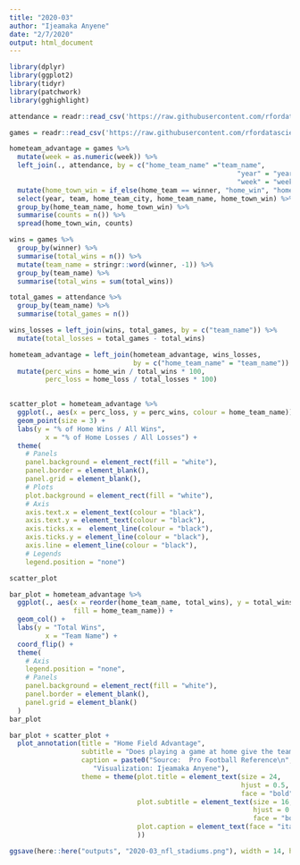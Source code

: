 ```yaml
---
title: "2020-03"
author: "Ijeamaka Anyene"
date: "2/7/2020"
output: html_document
---
```


```r
library(dplyr)
library(ggplot2)
library(tidyr)
library(patchwork)
library(gghighlight)
```

```r
attendance = readr::read_csv('https://raw.githubusercontent.com/rfordatascience/tidytuesday/master/data/2020/2020-02-04/attendance.csv')

games = readr::read_csv('https://raw.githubusercontent.com/rfordatascience/tidytuesday/master/data/2020/2020-02-04/games.csv')

```

```r
hometeam_advantage = games %>%
  mutate(week = as.numeric(week)) %>%
  left_join(., attendance, by = c("home_team_name" ="team_name",
                                                         "year" = "year",
                                                         "week" = "week")) %>%
  mutate(home_town_win = if_else(home_team == winner, "home_win", "home_loss")) %>%
  select(year, team, home_team_city, home_team_name, home_town_win) %>%
  group_by(home_team_name, home_town_win) %>%
  summarise(counts = n()) %>%
  spread(home_town_win, counts)
```

```r
wins = games %>%
  group_by(winner) %>%
  summarise(total_wins = n()) %>%
  mutate(team_name = stringr::word(winner, -1)) %>%
  group_by(team_name) %>%
  summarise(total_wins = sum(total_wins))

total_games = attendance %>%
  group_by(team_name) %>%
  summarise(total_games = n())

wins_losses = left_join(wins, total_games, by = c("team_name")) %>%
  mutate(total_losses = total_games - total_wins)
```

```r
hometeam_advantage = left_join(hometeam_advantage, wins_losses,
                               by = c("home_team_name" = "team_name")) %>%
  mutate(perc_wins = home_win / total_wins * 100,
         perc_loss = home_loss / total_losses * 100)
  
```

```r
scatter_plot = hometeam_advantage %>%
  ggplot(., aes(x = perc_loss, y = perc_wins, colour = home_team_name)) +
  geom_point(size = 3) +
  labs(y = "% of Home Wins / All Wins",
         x = "% of Home Losses / All Losses") +
  theme(
    # Panels
    panel.background = element_rect(fill = "white"),
    panel.border = element_blank(),
    panel.grid = element_blank(),
    # Plots
    plot.background = element_rect(fill = "white"),
    # Axis
    axis.text.x = element_text(colour = "black"),
    axis.text.y = element_text(colour = "black"),
    axis.ticks.x =  element_line(colour = "black"),
    axis.ticks.y = element_line(colour = "black"),
    axis.line = element_line(colour = "black"),
    # Legends
    legend.position = "none")

scatter_plot
```

```r
bar_plot = hometeam_advantage %>%
  ggplot(., aes(x = reorder(home_team_name, total_wins), y = total_wins, 
                fill = home_team_name)) +
  geom_col() +
  labs(y = "Total Wins",
         x = "Team Name") +
  coord_flip() +
  theme(
    # Axis
    legend.position = "none",
    # Panels
    panel.background = element_rect(fill = "white"),
    panel.border = element_blank(),
    panel.grid = element_blank()
  )
bar_plot
```

```r
bar_plot + scatter_plot +
  plot_annotation(title = "Home Field Advantage",
                  subtitle = "Does playing a game at home give the team an advantage? \nNot exactly, the teams with the most wins do not win more during home games.",
                  caption = paste0("Source:  Pro Football Reference\n",
                     "Visualization: Ijeamaka Anyene"),
                  theme = theme(plot.title = element_text(size = 24, 
                                                          hjust = 0.5,
                                                          face = "bold"),
                                plot.subtitle = element_text(size = 16, 
                                                             hjust = 0.5,
                                                             face = "bold.italic"),
                                plot.caption = element_text(face = "italic")
                                ))

ggsave(here::here("outputs", "2020-03_nfl_stadiums.png"), width = 14, height = 7)
```
